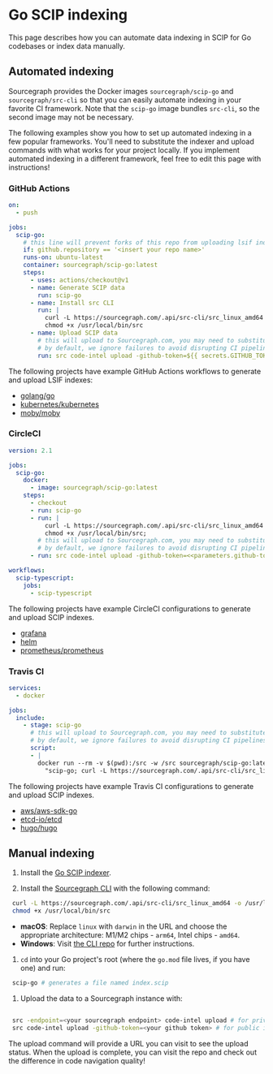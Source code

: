 # Go SCIP indexing

<p className="subtitle">This page describes how you can automate data indexing in SCIP for Go codebases or index data manually.</p>

## Automated indexing

Sourcegraph provides the Docker images `sourcegraph/scip-go` and `sourcegraph/src-cli` so that you can easily automate indexing in your favorite CI framework. Note that the `scip-go` image bundles `src-cli`, so the second image may not be necessary.

The following examples show you how to set up automated indexing in a few popular frameworks. You'll need to substitute the indexer and upload commands with what works for your project locally. If you implement automated indexing in a different framework, feel free to edit this page with instructions!

### GitHub Actions

```yaml
on:
  - push

jobs:
  scip-go:
    # this line will prevent forks of this repo from uploading lsif indexes
    if: github.repository == '<insert your repo name>'
    runs-on: ubuntu-latest
    container: sourcegraph/scip-go:latest
    steps:
      - uses: actions/checkout@v1
      - name: Generate SCIP data
        run: scip-go
      - name: Install src CLI
        run: |
          curl -L https://sourcegraph.com/.api/src-cli/src_linux_amd64 -o /usr/local/bin/src
          chmod +x /usr/local/bin/src
      - name: Upload SCIP data
        # this will upload to Sourcegraph.com, you may need to substitute a different command.
        # by default, we ignore failures to avoid disrupting CI pipelines with non-critical errors.
        run: src code-intel upload -github-token=${{ secrets.GITHUB_TOKEN }} -ignore-upload-failure
```

The following projects have example GitHub Actions workflows to generate and upload LSIF indexes:

- [golang/go](https://github.com/sourcegraph-codeintel-showcase/go/blob/f40606b1241b0ca4802d7b00a763241b03404eea/.github/workflows/lsif.yml)
- [kubernetes/kubernetes](https://github.com/sourcegraph-codeintel-showcase/kubernetes/blob/master/.github/workflows/lsif.yml)
- [moby/moby](https://github.com/sourcegraph-codeintel-showcase/moby/blob/master/.github/workflows/lsif.yml)

### CircleCI

```yaml
version: 2.1

jobs:
  scip-go:
    docker:
      - image: sourcegraph/scip-go:latest
    steps:
      - checkout
      - run: scip-go
      - run: |
          curl -L https://sourcegraph.com/.api/src-cli/src_linux_amd64 -o /usr/local/bin/src
          chmod +x /usr/local/bin/src;
        # this will upload to Sourcegraph.com, you may need to substitute a different command.
        # by default, we ignore failures to avoid disrupting CI pipelines with non-critical errors.
      - run: src code-intel upload -github-token=<<parameters.github-token>> -ignore-upload-failure

workflows:
  scip-typescript:
    jobs:
      - scip-typescript
```

The following projects have example CircleCI configurations to generate and upload SCIP indexes.

- [grafana](https://github.com/sourcegraph-codeintel-showcase/grafana/blob/master/.circleci/config.yml)
- [helm](https://github.com/sourcegraph-codeintel-showcase/helm/blob/62c38f152d0802719aad1ec4c1c281f01dc75173/.circleci/config.yml)
- [prometheus/prometheus](https://github.com/sourcegraph-codeintel-showcase/prometheus/blob/a0a8a249fff9d1c6ce4c097ccc4f5e120c723c51/.circleci/config.yml)

### Travis CI

```yaml
services:
  - docker

jobs:
  include:
    - stage: scip-go
      # this will upload to Sourcegraph.com, you may need to substitute a different command.
      # by default, we ignore failures to avoid disrupting CI pipelines with non-critical errors.
      script:
      - |
        docker run --rm -v $(pwd):/src -w /src sourcegraph/scip-go:latest /bin/sh -c \
          "scip-go; curl -L https://sourcegraph.com/.api/src-cli/src_linux_amd64 -o /usr/local/bin/src; chmod +x /usr/local/bin/src; src code-intel upload -github-token=$GITHUB_TOKEN -ignore-upload-failure"
```

The following projects have example Travis CI configurations to generate and upload SCIP indexes.

- [aws/aws-sdk-go](https://github.com/sourcegraph-codeintel-showcase/aws-sdk-go/blob/92f67a061fcdd46d6a418b28838b10b6ac63a880/.travis.yml)
- [etcd-io/etcd](https://github.com/sourcegraph-codeintel-showcase/etcd/blob/eae726706fe8ebf7e08b45ba29a70388595db31b/.travis.yml)
- [hugo/hugo](https://github.com/sourcegraph-codeintel-showcase/hugo/blob/6704b7c125d7b21ccf2048d7bff0f1ffe2b0867d/.travis.yml)

## Manual indexing

1. Install the [Go SCIP indexer](https://github.com/sourcegraph/scip-go).

1. Install the [Sourcegraph CLI](https://github.com/sourcegraph/src-cli) with the following command:

  ```sh
   curl -L https://sourcegraph.com/.api/src-cli/src_linux_amd64 -o /usr/local/bin/src
   chmod +x /usr/local/bin/src
  ```

- **macOS**: Replace `linux` with `darwin` in the URL and choose the appropriate architecture: M1/M2 chips - `arm64`, Intel chips - `amd64`.
- **Windows**: Visit [the CLI repo](https://github.com/sourcegraph/src-cli) for further instructions.

1. `cd` into your Go project's root (where the `go.mod` file lives, if you have one) and run:

  ```sh
   scip-go # generates a file named index.scip
  ```

1. Upload the data to a Sourcegraph instance with:

  ``` sh

   src -endpoint=<your sourcegraph endpoint> code-intel upload # for private instances
   src code-intel upload -github-token=<your github token> # for public instances
  ```

The upload command will provide a URL you can visit to see the upload status. When the upload is complete, you can visit the repo and check out the difference in code navigation quality!

